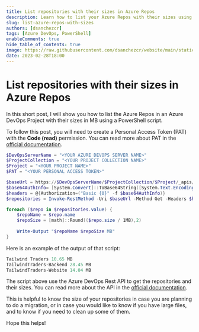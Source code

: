 ```yaml
---
title: List repositories with their sizes in Azure Repos
description: Learn how to list your Azure Repos with their sizes using PowerShell.
slug: list-azure-repos-with-sizes
authors: [dsanchezcr]
tags: [Azure DevOps, PowerShell]
enableComments: true
hide_table_of_contents: true
image: https://raw.githubusercontent.com/dsanchezcr/website/main/static/img/ListADORepos/ListADORepos.png
date: 2023-02-28T18:00
---
```

# List repositories with their sizes in Azure Repos

In this short post, I will show you how to list the Azure Repos in an Azure DevOps Project with their sizes in MB using a PowerShell script.
<!--truncate-->
To follow this post, you will need to create a Personal Access Token (PAT) with the **Code (read)** permission. You can read more about PAT in the [official documentation](https://learn.microsoft.com/azure/devops/organizations/accounts/use-personal-access-tokens-to-authenticate).

```powershell
$DevOpsServerName = "<YOUR AZURE DEVOPS SERVER NAME>"
$ProjectCollection = "<YOUR PROJECT COLLECTION NAME>"
$Project = "<YOUR PROJECT NAME>"
$PAT = "<YOUR PERSONAL ACCESS TOKEN>"

$baseUrl = https://$DevOpsServerName/$ProjectCollection/$Project/_apis/git/repositories?includeLinks={includeLinks}&includeAllUrls={includeAllUrls}&includeHidden={includeHidden}&api-version=6.0
$base64AuthInfo= [System.Convert]::ToBase64String([System.Text.Encoding]::ASCII.GetBytes(":$($PAT)"))
$headers = @{Authorization=("Basic {0}" -f $base64AuthInfo)}
$repositories = Invoke-RestMethod -Uri $baseUrl -Method Get -Headers $headers

foreach ($repo in $repositories.value) {
    $repoName = $repo.name
    $repoSize = [math]::Round(($repo.size / 1MB),2) 
    
    Write-Output "$repoName $repoSize MB"
} 
```

Here is an example of the output of that script:
```powershell
Tailwind Traders 10.65 MB
TailwindTraders-Backend 28.45 MB
TailwindTraders-Website 14.04 MB 
```

The script above use the Azure DevOps Rest API to get the repositories and their sizes. You can read more about the API in the [official documentation](https://docs.microsoft.com/rest/api/azure/devops/git/repositories/list).

This is helpful to know the size of your repositories in case you are planning to do a migration, or in case you would like to know if you have large files, and to know if you need to clean up some of them.

Hope this helps!